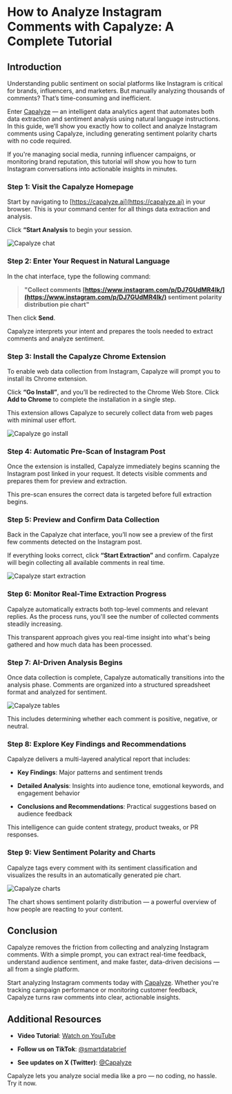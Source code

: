 # How to Analyze Instagram Comments with Capalyze: A Complete Tutorial

## Introduction

Understanding public sentiment on social platforms like Instagram is critical for brands, influencers, and marketers. But manually analyzing thousands of comments? That’s time-consuming and inefficient.

Enter [Capalyze](https://capalyze.ai) — an intelligent data analytics agent that automates both data extraction and sentiment analysis using natural language instructions. In this guide, we’ll show you exactly how to collect and analyze Instagram comments using Capalyze, including generating sentiment polarity charts with no code required.

If you're managing social media, running influencer campaigns, or monitoring brand reputation, this tutorial will show you how to turn Instagram conversations into actionable insights in minutes.

### Step 1: Visit the Capalyze Homepage

Start by navigating to [https://capalyze.ai](https://capalyze.ai) in your browser. This is your command center for all things data extraction and analysis.

Click **“Start Analysis** to begin your session.

![Capalyze chat](./images/capalyze-instagram-chat.png)

### Step 2: Enter Your Request in Natural Language

In the chat interface, type the following command:

> **"Collect comments [https://www.instagram.com/p/DJ7GUdMR4lk/](https://www.instagram.com/p/DJ7GUdMR4lk/) sentiment polarity distribution pie chart"**

Then click **Send**.

Capalyze interprets your intent and prepares the tools needed to extract comments and analyze sentiment.

### Step 3: Install the Capalyze Chrome Extension

To enable web data collection from Instagram, Capalyze will prompt you to install its Chrome extension.

Click **“Go Install”**, and you’ll be redirected to the Chrome Web Store. Click **Add to Chrome** to complete the installation in a single step.

This extension allows Capalyze to securely collect data from web pages with minimal user effort.

![Capalyze go install](./images/capalyze-instagram-go-install.png)

### Step 4: Automatic Pre-Scan of Instagram Post

Once the extension is installed, Capalyze immediately begins scanning the Instagram post linked in your request. It detects visible comments and prepares them for preview and extraction.

This pre-scan ensures the correct data is targeted before full extraction begins.

### Step 5: Preview and Confirm Data Collection

Back in the Capalyze chat interface, you’ll now see a preview of the first few comments detected on the Instagram post.

If everything looks correct, click **“Start Extraction”** and confirm. Capalyze will begin collecting all available comments in real time.

![Capalyze start extraction](./images/capalyze-instagram-start-extraction.png)

### Step 6: Monitor Real-Time Extraction Progress

Capalyze automatically extracts both top-level comments and relevant replies. As the process runs, you'll see the number of collected comments steadily increasing.

This transparent approach gives you real-time insight into what's being gathered and how much data has been processed.

### Step 7: AI-Driven Analysis Begins

Once data collection is complete, Capalyze automatically transitions into the analysis phase. Comments are organized into a structured spreadsheet format and analyzed for sentiment.

![Capalyze tables](./images/capalyze-instagram-tables.png)

This includes determining whether each comment is positive, negative, or neutral.

### Step 8: Explore Key Findings and Recommendations

Capalyze delivers a multi-layered analytical report that includes:

* **Key Findings**: Major patterns and sentiment trends
    
* **Detailed Analysis**: Insights into audience tone, emotional keywords, and engagement behavior
    
* **Conclusions and Recommendations**: Practical suggestions based on audience feedback
    
This intelligence can guide content strategy, product tweaks, or PR responses.

### Step 9: View Sentiment Polarity and Charts

Capalyze tags every comment with its sentiment classification and visualizes the results in an automatically generated pie chart.

![Capalyze charts](./images/capalyze-instagram-charts.png)

The chart shows sentiment polarity distribution — a powerful overview of how people are reacting to your content.

## Conclusion

Capalyze removes the friction from collecting and analyzing Instagram comments. With a simple prompt, you can extract real-time feedback, understand audience sentiment, and make faster, data-driven decisions — all from a single platform.

Start analyzing Instagram comments today with [Capalyze](https://capalyze.ai). Whether you're tracking campaign performance or monitoring customer feedback, Capalyze turns raw comments into clear, actionable insights.

## Additional Resources
    
* **Video Tutorial**: [Watch on YouTube](https://www.youtube.com/watch?v=H43p352xT1M)
    
* **Follow us on TikTok**: [@smartdatabrief](https://www.tiktok.com/@smartdatabrief/video/7512806334165683487)
    
* **See updates on X (Twitter)**: [@Capalyze](https://x.com/Capalyze/status/1930953659409735764)
    
Capalyze lets you analyze social media like a pro — no coding, no hassle. Try it now.
